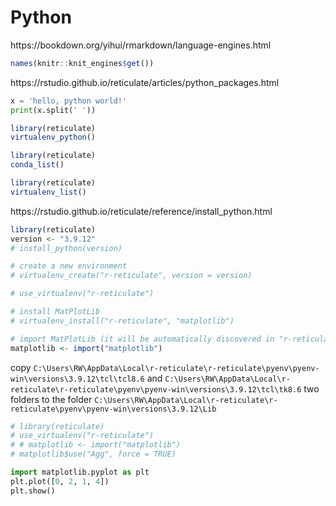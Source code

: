 # Python

https://bookdown.org/yihui/rmarkdown/language-engines.html

```r
names(knitr::knit_engines$get())
```
https://rstudio.github.io/reticulate/articles/python_packages.html

```python
x = 'hello, python world!'
print(x.split(' '))
```

```r
library(reticulate)
virtualenv_python()
```

```r
library(reticulate)
conda_list()
```

```r
library(reticulate)
virtualenv_list()
```

https://rstudio.github.io/reticulate/reference/install_python.html

```r
library(reticulate)
version <- "3.9.12"
# install_python(version)

# create a new environment
# virtualenv_create("r-reticulate", version = version)

# use_virtualenv("r-reticulate")

# install MatPlotLib
# virtualenv_install("r-reticulate", "matplotlib")

# import MatPlotLib (it will be automatically discovered in "r-reticulate")
matplotlib <- import("matplotlib")
```

copy `C:\Users\RW\AppData\Local\r-reticulate\r-reticulate\pyenv\pyenv-win\versions\3.9.12\tcl\tcl8.6` and `C:\Users\RW\AppData\Local\r-reticulate\r-reticulate\pyenv\pyenv-win\versions\3.9.12\tcl\tk8.6` two folders to the folder `C:\Users\RW\AppData\Local\r-reticulate\r-reticulate\pyenv\pyenv-win\versions\3.9.12\Lib`

```r
# library(reticulate)
# use_virtualenv("r-reticulate")
# # matplotlib <- import("matplotlib")
# matplotlib$use("Agg", force = TRUE)
```

```python
import matplotlib.pyplot as plt
plt.plot([0, 2, 1, 4])
plt.show()
```